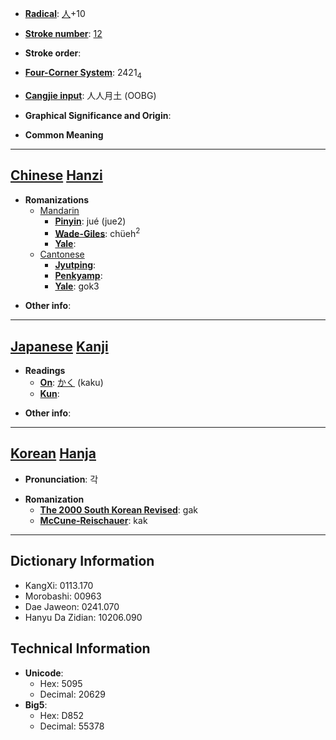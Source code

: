 * '''[[Wiktionary:Chinese radical index| Radical]]''': [[Wiktionary:Chinese radical index 人|人]]+10

* '''[[Wiktionary:Chinese total strokes index|Stroke number]]''': [[Wiktionary:Chinese total strokes index 12|12]]

* '''Stroke order''': 

* '''[[Wiktionary:Chinese four corner index|Four-Corner System]]''': 2421<sub>4</sub>

* '''[[Wiktionary:Chinese Cangjie index|Cangjie input]]''': 人人月土 (OOBG)

* '''Graphical Significance and Origin''': 

* '''Common Meaning'''

----

== [[Chinese]] [[Hanzi]] ==

* '''Romanizations'''
** [[Mandarin]]
*** '''[[Pinyin]]''': jué (jue2)
*** '''[[Wade-Giles]]''': chüeh<sup>2</sup>
*** '''[[Yale]]''': 
**[[Cantonese]]
***'''[[Jyutping]]''':
***'''[[Penkyamp]]''': 
***'''[[Yale]]''': gok3

* '''Other info''': 

----

== [[Japanese]] [[Kanji]] ==

* '''Readings'''
** '''[[On]]''': [[かく]] (kaku)
** '''[[Kun]]''': 

* '''Other info''':  

----

== [[Korean]] [[Hanja]] ==

* '''Pronunciation''': 각

* '''Romanization'''
** '''[[The 2000 South Korean Revised Romanization|The 2000 South Korean Revised]]''': gak
** '''[[McCune-Reischauer]]''': kak

----

== Dictionary Information ==

* KangXi: 0113.170
* Morobashi: 00963
* Dae Jaweon: 0241.070
* Hanyu Da Zidian: 10206.090

== Technical Information ==

* '''Unicode''':
** Hex: 5095
** Decimal: 20629
* '''Big5''':
** Hex: D852
** Decimal: 55378